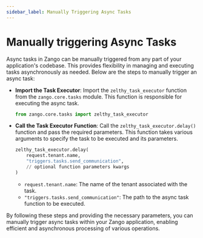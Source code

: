 ```yaml
---
sidebar_label: Manually Triggering Async Tasks
---
```


# Manually triggering Async Tasks

Async tasks in Zango can be manually triggered from any part of your application's codebase. This provides flexibility in managing and executing tasks asynchronously as needed. Below are the steps to manually trigger an async task:

- **Import the Task Executor**: 
   Import the `zelthy_task_executor` function from the `zango.core.tasks` module. This function is responsible for executing the async task.

   ```python
   from zango.core.tasks import zelthy_task_executor
   ```

- **Call the Task Executor Function**: 
   Call the `zelthy_task_executor.delay()` function and pass the required parameters. This function takes various arguments to specify the task to be executed and its parameters.

   ```python
   zelthy_task_executor.delay(
       request.tenant.name, 
       "triggers.tasks.send_communication",
       // optional function parameters kwargs
   )
   ```

   - `request.tenant.name`: The name of the tenant associated with the task.
   - `"triggers.tasks.send_communication"`: The path to the async task function to be executed.

By following these steps and providing the necessary parameters, you can manually trigger async tasks within your Zango application, enabling efficient and asynchronous processing of various operations.